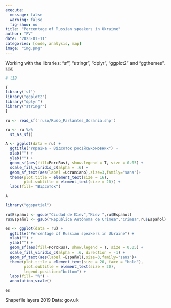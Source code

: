 ```yaml
---
execute:
  message: false
  warning: false
  fig-show: no
title: "Percentage of Russian speakers in Ukraine"
author: "FV"
date: "2023-01-11"
categories: [code, analysis, map]
image: "img.png"
---
```


Working with the libraries: "sf", "stringr", "dplyr", "ggplot2" and "ggthemes". 🇺🇦

```r
# lIB

{
library('sf')
library("ggplot2")
library("dplyr")
library("stringr")
}

ru <- read_sf('ruso/Ruso_Parlantes_Ucrania.shp')

ru <- ru %>% 
  st_as_sf()

A <- ggplot(data = ru) +
  ggtitle("Україна - Відсоток російськомовних") +
  xlab("") +
  ylab("") +
  geom_sf(aes(fill=PorcRus), show.legend = T, size = 0.05) +
  scale_fill_viridis_c(alpha = .6) +
  geom_sf_text(aes(label =Ucraniano),size=3,family="sans")+
  theme(plot.title = element_text(size = 16),
        plot.subtitle = element_text(size = 20)) +
  labs(fill= "Відсоток")

A

library("ggspatial")

ru$Español <- gsub("Ciudad de Kiev","Kiev ",ru$Español)
ru$Español <- gsub("República Autónoma de Crimea","Crimea",ru$Español)

es <- ggplot(data = ru) +
  ggtitle("Percentage of Russian speakers in Ukraine") +
  xlab("") +
  ylab("") +
  geom_sf(aes(fill=PorcRus), show.legend = T, size = 0.05) +
  scale_fill_viridis_c(alpha = .6, direction = -1) +
  geom_sf_text(aes(label =Español),size=3,family="sans")+
  theme(plot.title = element_text(size = 20, face = "bold"),
        plot.subtitle = element_text(size = 20),
        legend.position="bottom") +
  labs(fill= "%") +
  annotation_scale()

es 
```

Shapefile layers 2019 Data: gov.uk
